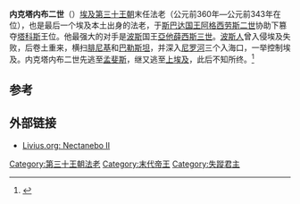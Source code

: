 {{Pharaoh Infobox | 
    Name= 内克塔内布二世| 
    Image=Head of Nectanebo II-MBA Lyon H1701-IMG 0204.jpg|
Caption=内克塔内布二世像|
ImageSize=300|
  Alt=奈克塔内博二世|
NomenHiero= <hiero>C9-mr-D40-G5-W4-t:O49</hiero>|
Nomen=''{{Unicode|Nḫt Ḥr n ḥbt mrj Ḥtḥr}}'' <br /> ''Nakhthor(en)hebit Meryhathor'' <br />Strong is Horus of Hebit, the beloved of Hathor|
 PrenomenHiero= <hiero>C1\-C9-s-nDm-ib:Z1-U21:n</hiero>|
Prenomen=''Snedjemibre Setepenanhur''<br>Pleasing to the Heart is [[拉_(埃及神祇)|Ra]], chosen of Onuris|
horus=''{{unicode|Mrj-tꜣwj}}''<br>''Merytawy''<br>两块土地所挚爱的|
horus_hiero=<hiero>U6:N19</hiero>|
 nebty          = ''{{Unicode|Shrw-jb-nṯrw}}'' <br /> One who contents the Heart of Gods|
nebty_hiero    = <hiero>s-h:r-F34-R8-G43</hiero>|
 golden         = ''{{Unicode|Smn-hpw}}'' <br /> 立法者|
golden_hiero   = <hiero>s-mn:N35-h*p:Y1-Z7:Z2</hiero>|
Reign=公元前360年—公元前343年|
Dynasty=[[第三十王朝|第三十王朝]] |
Coregency=|
Predecessor=[[塔科斯|塔科斯]]|
Successor=[[阿尔塔薛西斯三世|阿尔塔薛西斯三世]]（第三十一王朝）|
Spouse=|
children=|
Father=Tjahepimu|
Mother=| 
Born=|
Died=|
Burial=|
Monuments=
}}
'''内克塔内布二世'''（{{lang-en| Nectanebo II}}）[[埃及|埃及]][[埃及第三十王朝|第三十王朝]]末任法老（公元前360年—公元前343年在位），也是最后一个埃及本土出身的法老，于[[斯巴达|斯巴达]][[国王|国王]][[阿格西莱二世|阿格西劳斯二世]]协助下篡夺[[塔科斯|塔科斯]]王位。他最强大的对手是[[波斯|波斯]]国王[[亞他薛西斯三世|亞他薛西斯三世]]。[[波斯人|波斯人]]曾入侵埃及失败，后卷土重来，横扫[[腓尼基|腓尼基]]和[[巴勒斯坦|巴勒斯坦]]，并深入[[尼罗河|尼罗河]]三个入海口，一举控制埃及。内克塔内布二世先逃至[[孟菲斯_(埃及)|孟斐斯]]，继又逃至[[上下埃及|上埃及]]，此后不知所终。<ref>{{Cite web|title=Livius.org: Nectanebo II|url=http://www.livius.org/ne-nn/nectanebo/nectanebo_ii.html|accessdate=2012-03-11|archiveurl=https://web.archive.org/web/20140607231123/http://www.livius.org/ne-nn/nectanebo/nectanebo_ii.html|archivedate=2014-06-07|dead-url=no}}</ref>

==参考==
{{Reflist}}

==外部链接==
*[http://www.livius.org/ne-nn/nectanebo/nectanebo_ii.html Livius.org: Nectanebo II] {{Wayback|url=http://www.livius.org/ne-nn/nectanebo/nectanebo_ii.html |date=20140607231123 }}

{{Pharaoh | Prev=[[塔科斯|塔科斯]] | Dynasty=[[埃及第三十王朝|第三十王朝]] | Next=[[亞他薛西斯三世|亞他薛西斯三世]]（第三十一王朝）}}

{{埃及统治者}}
{{Authority control}}
[[Category:第三十王朝法老|Category:第三十王朝法老]]
[[Category:末代帝王|Category:末代帝王]]
[[Category:失蹤君主|Category:失蹤君主]]